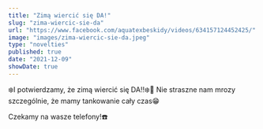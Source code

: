 ```yaml
---
title: "Zimą wiercić się DA!"
slug: "zima-wiercic-sie-da"
url: "https://www.facebook.com/aquatexbeskidy/videos/634157124452425/"
image: "images/zima-wiercic-sie-da.jpeg"
type: "novelties"
published: true
date: "2021-12-09"
showDate: true
---
```


❄️I potwierdzamy, że zimą wiercić się DA‼️❄️💪 Nie straszne nam mrozy szczególnie, że mamy tankowanie cały czas😁

Czekamy na wasze telefony!☎️
